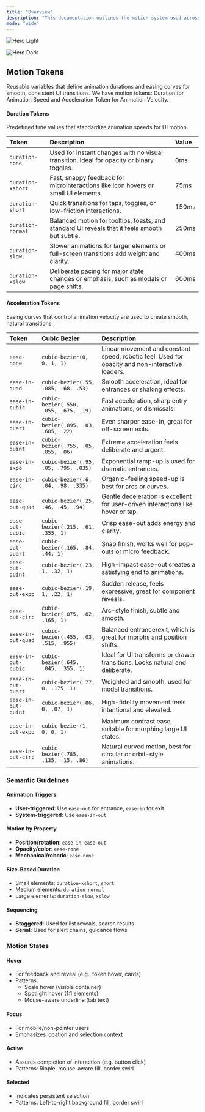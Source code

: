 ```yaml
---
title: "Overview"
description: "This documentation outlines the motion system used across our web and mobile apps. It defines duration and acceleration tokens, semantic motion patterns, and specific motion specs for core components."
mode: "wide"
---
```


<img
  className="block dark:hidden"
  src="/images/hero-light.png"
  alt="Hero Light"
/>

<img
  className="hidden dark:block"
  src="/images/hero-dark.png"
  alt="Hero Dark"
/>

## Motion Tokens

Reusable variables that define animation durations and easing curves for smooth, consistent UI transitions. We have motion tokens: Duration for Animation Speed and Acceleration Token for Animation Velocity.

#### Duration Tokens

Predefined time values that standardize animation speeds for UI motion.

| Token             | Description                                                                                    | Value |
| :---------------- | :--------------------------------------------------------------------------------------------- | :---- |
| `duration-none`   | Used for instant changes with no visual transition, ideal for opacity or binary toggles.       | 0ms   |
| `duration-xshort` | Fast, snappy feedback for microinteractions like icon hovers or small UI elements.             | 75ms  |
| `duration-short`  | Quick transitions for taps, toggles, or low-friction interactions.                             | 150ms |
| `duration-normal` | Balanced motion for tooltips, toasts, and standard UI reveals that it feels smooth but subtle. | 250ms |
| `duration-slow`   | Slower animations for larger elements or full-screen transitions add weight and clarity.       | 400ms |
| `duration-xslow`  | Deliberate pacing for major state changes or emphasis, such as modals or page shifts.          | 600ms |

#### Acceleration Tokens

Easing curves that control animation velocity are used to create smooth, natural transitions.

| **Token**           | **Cubic Bezier**                      | **Description**                                                                                 |
| :------------------ | :------------------------------------ | :---------------------------------------------------------------------------------------------- |
| `ease-none`         | `cubic-bezier(0, 0, 1, 1)`            | Linear movement and constant speed, robotic feel. Used for opacity and non-interactive loaders. |
| `ease-in-quad`      | `cubic-bezier(.55, .085, .68, .53)`   | Smooth acceleration, ideal for entrances or shaking effects.                                    |
| `ease-in-cubic`     | `cubic-bezier(.550, .055, .675, .19)` | Fast acceleration, sharp entry animations, or dismissals.                                       |
| `ease-in-quart`     | `cubic-bezier(.895, .03, .685, .22)`  | Even sharper ease-in, great for off-screen exits.                                               |
| `ease-in-quint`     | `cubic-bezier(.755, .05, .855, .06)`  | Extreme acceleration feels deliberate and urgent.                                               |
| `ease-in-expo`      | `cubic-bezier(.95, .05, .795, .035)`  | Exponential ramp-up is used for dramatic entrances.                                             |
| `ease-in-circ`      | `cubic-bezier(.6, .04, .98, .335)`    | Organic-feeling speed-up is best for arcs or curves.                                            |
| `ease-out-quad`     | `cubic-bezier(.25, .46, .45, .94)`    | Gentle deceleration is excellent for user-driven interactions like hover or tap.                |
| `ease-out-cubic`    | `cubic-bezier(.215, .61, .355, 1)`    | Crisp ease-out adds energy and clarity.                                                         |
| `ease-out-quart`    | `cubic-bezier(.165, .84, .44, 1)`     | Snap finish, works well for pop-outs or micro feedback.                                         |
| `ease-out-quint`    | `cubic-bezier(.23, 1, .32, 1)`        | High-impact ease-out creates a satisfying end to animations.                                    |
| `ease-out-expo`     | `cubic-bezier(.19, 1, .22, 1)`        | Sudden release, feels expressive, great for component reveals.                                  |
| `ease-out-circ`     | `cubic-bezier(.075, .82, .165, 1)`    | Arc-style finish, subtle and smooth.                                                            |
| `ease-in-out-quad`  | `cubic-bezier(.455, .03, .515, .955)` | Balanced entrance/exit, which is great for morphs and position shifts.                          |
| `ease-in-out-cubic` | `cubic-bezier(.645, .045, .355, 1)`   | Ideal for UI transforms or drawer transitions. Looks natural and deliberate.                    |
| `ease-in-out-quart` | `cubic-bezier(.77, 0, .175, 1)`       | Weighted and smooth, used for modal transitions.                                                |
| `ease-in-out-quint` | `cubic-bezier(.86, 0, .07, 1)`        | High-fidelity movement feels intentional and elevated.                                          |
| `ease-in-out-expo`  | `cubic-bezier(1, 0, 0, 1)`            | Maximum contrast ease, suitable for morphing large UI states.                                   |
| `ease-in-out-circ`  | `cubic-bezier(.785, .135, .15, .86)`  | Natural curved motion, best for circular or orbit-style animations.                             |

### Semantic Guidelines

#### Animation Triggers

- **User-triggered**: Use `ease-out` for entrance, `ease-in` for exit
- **System-triggered**: Use `ease-in-out`

#### Motion by Property

- **Position/rotation**: `ease-in`, `ease-out`
- **Opacity/color**: `ease-none`
- **Mechanical/robotic**: `ease-none`

#### Size-Based Duration

- Small elements: `duration-xshort`, `short`
- Medium elements: `duration-normal`
- Large elements: `duration-slow`, `xslow`

#### Sequencing

- **Staggered**: Used for list reveals, search results
- **Serial**: Used for alert chains, guidance flows

### Motion States

#### Hover

- For feedback and reveal (e.g., token hover, cards)
- Patterns:
  - Scale hover (visible container)
  - Spotlight hover (1:1 elements)
  - Mouse-aware underline (tab text)

#### Focus

- For mobile/non-pointer users
- Emphasizes location and selection context

#### Active

- Assures completion of interaction (e.g. button click)
- Patterns: Ripple, mouse-aware fill, border swirl

#### Selected

- Indicates persistent selection
- Patterns: Left-to-right background fill, border swirl